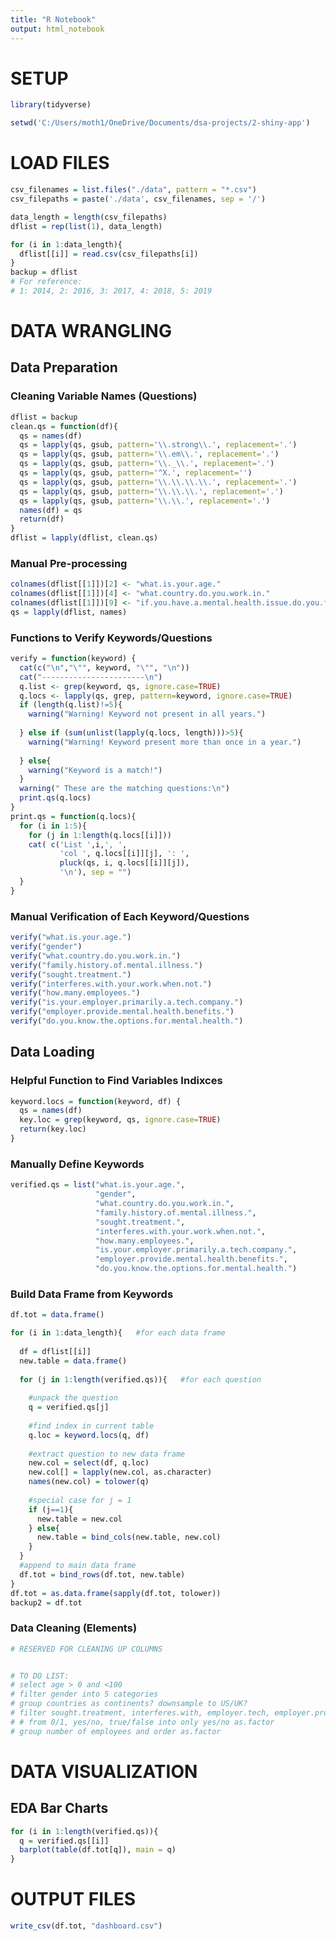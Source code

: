 ```yaml
---
title: "R Notebook"
output: html_notebook
---
```


# SETUP
```r
library(tidyverse)

setwd('C:/Users/moth1/OneDrive/Documents/dsa-projects/2-shiny-app')
```

# LOAD FILES
```r
csv_filenames = list.files("./data", pattern = "*.csv")
csv_filepaths = paste('./data', csv_filenames, sep = '/')

data_length = length(csv_filepaths)
dflist = rep(list(1), data_length)

for (i in 1:data_length){
  dflist[[i]] = read.csv(csv_filepaths[i])
}
backup = dflist
# For reference:
# 1: 2014, 2: 2016, 3: 2017, 4: 2018, 5: 2019
```

# DATA WRANGLING

## Data Preparation

### Cleaning Variable Names (Questions)
```r
dflist = backup
clean.qs = function(df){
  qs = names(df)
  qs = lapply(qs, gsub, pattern='\\.strong\\.', replacement='.')
  qs = lapply(qs, gsub, pattern='\\.em\\.', replacement='.')
  qs = lapply(qs, gsub, pattern='\\._\\.', replacement='.')
  qs = lapply(qs, gsub, pattern='^X.', replacement='')
  qs = lapply(qs, gsub, pattern='\\.\\.\\.\\.', replacement='.')
  qs = lapply(qs, gsub, pattern='\\.\\.\\.', replacement='.')
  qs = lapply(qs, gsub, pattern='\\.\\.', replacement='.')
  names(df) = qs
  return(df)
}
dflist = lapply(dflist, clean.qs)
```

### Manual Pre-processing
```r
colnames(dflist[[1]])[2] <- "what.is.your.age."
colnames(dflist[[1]])[4] <- "what.country.do.you.work.in."
colnames(dflist[[1]])[9] <- "if.you.have.a.mental.health.issue.do.you.feel.that.it.interferes.with.your.work.when.NOT.being.treated.effectively."
qs = lapply(dflist, names)
```

### Functions to Verify Keywords/Questions
```r
verify = function(keyword) {
  cat(c("\n","\"", keyword, "\"", "\n"))
  cat("-----------------------\n")
  q.list <- grep(keyword, qs, ignore.case=TRUE)
  q.locs <- lapply(qs, grep, pattern=keyword, ignore.case=TRUE)  
  if (length(q.list)!=5){
    warning("Warning! Keyword not present in all years.")
    
  } else if (sum(unlist(lapply(q.locs, length)))>5){
    warning("Warning! Keyword present more than once in a year.")
    
  } else{
    warning("Keyword is a match!")
  }
  warning(" These are the matching questions:\n")
  print.qs(q.locs)
}
print.qs = function(q.locs){
  for (i in 1:5){
    for (j in 1:length(q.locs[[i]]))
    cat( c('List ',i,', ',
           'col ', q.locs[[i]][j], ': ',
           pluck(qs, i, q.locs[[i]][j]),
           '\n'), sep = "")
  }
}
```

### Manual Verification of Each Keyword/Questions
```r
verify("what.is.your.age.")
verify("gender")
verify("what.country.do.you.work.in.")
verify("family.history.of.mental.illness.")
verify("sought.treatment.")
verify("interferes.with.your.work.when.not.")
verify("how.many.employees.")
verify("is.your.employer.primarily.a.tech.company.")
verify("employer.provide.mental.health.benefits.")
verify("do.you.know.the.options.for.mental.health.")
```

## Data Loading

### Helpful Function to Find Variables Indixces
```r
keyword.locs = function(keyword, df) {
  qs = names(df)
  key.loc = grep(keyword, qs, ignore.case=TRUE)
  return(key.loc)
}
```

### Manually Define Keywords
```r
verified.qs = list("what.is.your.age.",
                   "gender",
                   "what.country.do.you.work.in.",
                   "family.history.of.mental.illness.",
                   "sought.treatment.",
                   "interferes.with.your.work.when.not.",
                   "how.many.employees.",
                   "is.your.employer.primarily.a.tech.company.",
                   "employer.provide.mental.health.benefits.",
                   "do.you.know.the.options.for.mental.health.")
```

### Build Data Frame from Keywords
```r
df.tot = data.frame()

for (i in 1:data_length){   #for each data frame
  
  df = dflist[[i]]
  new.table = data.frame()
  
  for (j in 1:length(verified.qs)){   #for each question
    
    #unpack the question
    q = verified.qs[j]
    
    #find index in current table
    q.loc = keyword.locs(q, df)
    
    #extract question to new data frame
    new.col = select(df, q.loc)
    new.col[] = lapply(new.col, as.character)
    names(new.col) = tolower(q)
    
    #special case for j = 1
    if (j==1){
      new.table = new.col
    } else{
      new.table = bind_cols(new.table, new.col)
    }
  }
  #append to main data frame
  df.tot = bind_rows(df.tot, new.table)
}
df.tot = as.data.frame(sapply(df.tot, tolower))
backup2 = df.tot
```

### Data Cleaning (Elements)
```r
# RESERVED FOR CLEANING UP COLUMNS


# TO DO LIST:
# select age > 0 and <100
# filter gender into 5 categories
# group countries as continents? downsample to US/UK?
# filter sought.treatment, interferes.with, employer.tech, employer.provide, know.options
# # from 0/1, yes/no, true/false into only yes/no as.factor
# group number of employees and order as.factor
```


# DATA VISUALIZATION

## EDA Bar Charts
```r
for (i in 1:length(verified.qs)){
  q = verified.qs[[i]]
  barplot(table(df.tot[q]), main = q)
}
```

# OUTPUT FILES
```r
write_csv(df.tot, "dashboard.csv")
```

